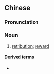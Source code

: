 {{also|好报}}
==Chinese==
{{zh-forms|s=好报}}

===Pronunciation===
{{zh-pron
|m=hǎobào
|c=hou2 bou3
|h=pfs=hó-po
|cat=n
}}

===Noun===
{{zh-noun}}

# [[retribution]]; [[reward]]

====Derived terms====
* {{zh-l|好心沒好報}}